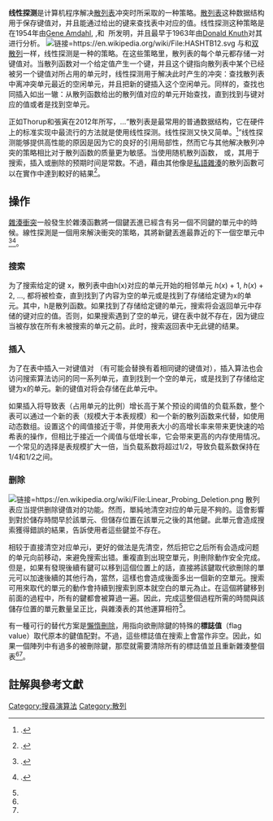 '''线性探测'''是计算机程序解决[[散列表|散列表]]冲突时所采取的一种策略。[[散列表|散列表]]这种数据结构用于保存键值对，并且能通过给出的键来查找表中对应的值。线性探测这种策略是在1954年由[[吉恩·阿姆達爾|Gene Amdahl]], {{tsl|en|Elaine M. McGraw|}},和 {{tsl|en|Arthur Samuel|}} 所发明，并且最早于1963年由[[高德纳|Donald Knuth]]对其进行分析。
[[File:HASHTB12.svg|链接=https://en.wikipedia.org/wiki/File:HASHTB12.svg]]
与{{tsl|en|Quadratic probing|二次探测}}和[[双散列|双散列]]一样，线性探测是一种{{tsl|en|Open addressing|开放寻址}}的策略。在这些策略里，散列表的每个单元都存储一对键值对。当散列函数对一个给定值产生一个键，并且这个键指向散列表中某个已经被另一个键值对所占用的单元时，线性探测用于解决此时产生的冲突：查找散列表中离冲突单元最近的空闲单元，并且把新的键插入这个空闲单元。同样的，查找也同插入如出一辙：从散列函数给出的散列值对应的单元开始查找，直到找到与键对应的值或者是找到空单元。

正如Thorup和張寅在2012年所写，…“散列表是最常用的普通数据结构，它在硬件上的标准实现中最流行的方法就是使用线性探测。线性探测又快又简单。<ref name="tz12">{{citation
 | last1 = Thorup | first1 = Mikkel 
 | last2 = Zhang | first2 = Yin
 | doi = 10.1137/100800774
 | issue = 2
 | journal = SIAM Journal on Computing
 | mr = 2914329
 | pages = 293–331
 | title = Tabulation-based 5-independent hashing with applications to linear probing and second moment estimation
 | volume = 41
 | year = 2012}}.</ref>”线性探测能够提供高性能的原因是因为它的良好的引用局部性，然而它与其他解决散列冲突的策略相比对于散列函数的质量更为敏感。当使用随机散列函数， {{tsl|en|K-independent hashing||5-independent散列函数}}或{{tsl|en|Tabulation hashing||tabulation散列函数}}，其用于搜索，插入或删除的预期时间是常数。不過，藉由其他像是[[Murmur哈希|私語雜湊]]的散列函數可以在實作中達到較好的結果<ref name="richter15">{{citation
 | last1 = Richter | first1 = Stefan  
 | last2 = Alvarez | first2 = Victor 
 | last3 = Dittrich | first3 = Jens 
 | issue = 3
 | journal = Proceedings of the VLDB Endowment
 | pages = 293–331
 | title = A seven-dimensional analysis of hashing methods and its implications on query processing
 | volume = 9
 | year = 2015}}.</ref>。

== 操作 ==
[[碰撞_(计算机科学)|雜湊衝突]]一般發生於雜湊函數將一個鍵丟進已經含有另一個不同鍵的單元中的時候。線性探測是一個用來解決衝突的策略，其將新鍵丟進最靠近的下一個空單元中<ref name="gt">{{citation|contribution=Section 6.3.3: Linear Probing|pages=200–203|title=Algorithm Design and Applications|first1=Michael T.|last1=Goodrich|author1-link=Michael T. Goodrich|first2=Roberto|last2=Tamassia|author2-link=Roberto Tamassia|publisher=Wiley|year=2015}}.</ref><ref name="morin">{{citation|first=Pat|last=Morin|contribution=Section 5.2: LinearHashTable: Linear Probing|pages=108–116|title=Open Data Structures (in pseudocode)|edition=0.1G''β''|url=http://opendatastructures.org/|date=February 22, 2014|accessdate=2016-01-15|archive-url=https://web.archive.org/web/20171019154019/http://opendatastructures.org/|archive-date=2017-10-19|dead-url=yes}}.</ref>。

=== 搜索 ===
为了搜索给定的键 x，散列表中由h(x)对应的单元开始的相邻单元 ''h''(''x'') + 1, ''h''(''x'') + 2, ..., 都将被检查，直到找到了内容为空的单元或是找到了存储给定键为x的单元。其中，h是散列函数。如果找到了存储给定键的单元，搜索将会返回单元中存储的键对应的值。否则，如果搜索遇到了空的单元，键在表中就不存在，因为键应当被存放在所有未被搜索的单元之前。此时，搜索返回表中无此键的结果。

=== 插入 ===
为了在表中插入一对键值对{{math|(''x'',''v'')}} （有可能会替换有着相同键的键值对），插入算法也会访问搜索算法访问的同一系列单元，直到找到一个空的单元，或是找到了存储给定键为x的单元。新的键值对将会存储在此单元中。

如果插入将导致表（占用单元的比例）增长高于某个预设的阈值的负载系数，整个表可以通过一个新的表（规模大于本表规模）和一个新的散列函数来代替，如使用动态数组。设置这个的阈值接近于零，并使用表大小的高增长率来带来更快速的哈希表的操作，但相比于接近一个阈值与低增长率，它会带来更高的内存使用情况。一个常见的选择是表规模扩大一倍，当负载系数将超过1/2，导致负载系数保持在1/4和1/2之间。

=== 删除 ===
[[File:Linear_Probing_Deletion.png|链接=https://en.wikipedia.org/wiki/File:Linear_Probing_Deletion.png]]
散列表应当提供删除键值对的功能。然而，單純地清空对应的单元是不夠的。這會影響到對於儲存時間早於該單元、但儲存位置在該單元之後的其他鍵。此單元會造成搜索獲得錯誤的結果，告訴使用者這些鍵並不存在。

相较于直接清空对应单元i，更好的做法是先清空，然后把它之后所有会造成问题的单元向前移动，来避免搜索出错。重複直到出現空單元，則刪除動作安全完成。但是，如果有發現後續有鍵可以移到這個位置上的話，直接將該鍵取代欲刪除的單元可以加速後續的其他行為，當然，這樣也會造成後面多出一個新的空單元。搜索可用來取代的單元的動作會持續到搜索到原本就空白的單元為止。在這個將鍵移到前面的過程中，所有的鍵都會被算過一遍。因此，完成這整個過程所需的時間與該儲存位置的單元數量呈正比，與雜湊表的其他運算相符<ref name="gt"/>。

有一種可行的替代方案是[[懶惰刪除|懶惰刪除]]，用指向欲刪除鍵的特殊的'''標誌值'''（flag value）取代原本的鍵值配對。不過，這些標誌值在搜索上會當作非空。因此，如果一個陣列中有過多的被刪除鍵，那麼就需要清除所有的標誌值並且重新雜湊整個表<ref name="gt"/><ref name="morin"/>。

== 註解與參考文獻 ==
{{reflist}}

[[Category:搜尋演算法|Category:搜尋演算法]]
[[Category:散列|Category:散列]]